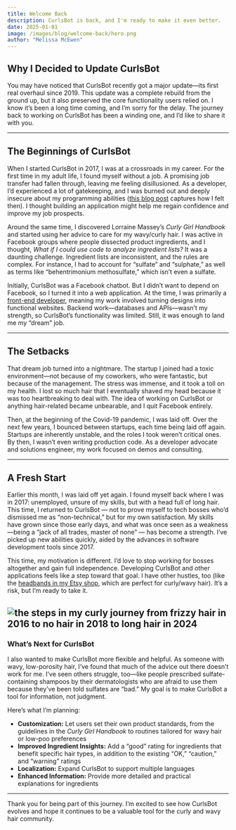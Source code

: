 ```yaml
---
title: Welcome Back
description: CurlsBot is back, and I'm ready to make it even better.
date: 2025-01-01
image: /images/blog/welcome-back/hero.png
author: "Melissa McEwen"
---
```


## Why I Decided to Update CurlsBot

You may have noticed that CurlsBot recently got a major update—its first real overhaul since 2019. This update was a complete rebuild from the ground up, but it also preserved the core functionality users relied on. I know it’s been a long time coming, and I’m sorry for the delay. The journey back to working on CurlsBot has been a winding one, and I’d like to share it with you.

---

## The Beginnings of CurlsBot

When I started CurlsBot in 2017, I was at a crossroads in my career. For the first time in my adult life, I found myself without a job. A promising job transfer had fallen through, leaving me feeling disillusioned. As a developer, I’d experienced a lot of gatekeeping, and I was burned out and deeply insecure about my programming abilities ([this blog post](https://medium.com/@melissamcewen/i-just-dont-want-to-be-a-software-developer-anymore-a371422069a1) captures how I felt then). I thought building an application might help me regain confidence and improve my job prospects.

Around the same time, I discovered Lorraine Massey’s *Curly Girl Handbook* and started using her advice to care for my wavy/curly hair. I was active in Facebook groups where people dissected product ingredients, and I thought, *What if I could use code to analyze ingredient lists?* It was a daunting challenge. Ingredient lists are inconsistent, and the rules are complex. For instance, I had to account for “sulfate” and “sulphate,” as well as terms like “behentrimonium methosulfate,” which isn’t even a sulfate.

Initially, CurlsBot was a Facebook chatbot. But I didn’t want to depend on Facebook, so I turned it into a web application. At the time, I was primarily a [front-end developer](https://medium.com/@melissamcewen/is-frontend-development-sexist-220040c952b1), meaning my work involved turning designs into functional websites. Backend work—databases and APIs—wasn’t my strength, so CurlsBot’s functionality was limited. Still, it was enough to land me my “dream” job.

---

## The Setbacks

That dream job turned into a nightmare. The startup I joined had a toxic environment—not because of my coworkers, who were fantastic, but because of the management. The stress was immense, and it took a toll on my health. I lost so much hair that I eventually shaved my head because it was too heartbreaking to deal with. The idea of working on CurlsBot or anything hair-related became unbearable, and I quit Facebook entirely.

Then, at the beginning of the Covid-19 pandemic, I was laid off. Over the next few years, I bounced between startups, each time being laid off again. Startups are inherently unstable, and the roles I took weren’t critical ones. By then, I wasn’t even writing production code. As a developer advocate and solutions engineer, my work focused on demos and consulting.

---

## A Fresh Start

Earlier this month, I was laid off yet again. I found myself back where I was in 2017: unemployed, unsure of my skills, but with a head full of long hair. This time, I returned to CurlsBot — not to prove myself to tech bosses who’d dismissed me as “non-technical,” but for my own satisfaction. My skills have grown since those early days, and what was once seen as a weakness—being a “jack of all trades, master of none” — has become a strength. I’ve picked up new abilities quickly, aided by the advances in software development tools since 2017.

This time, my motivation is different. I’d love to stop working for bosses altogether and gain full independence. Developing CurlsBot and other applications feels like a step toward that goal. I have other hustles, too (like the [headbands in my Etsy shop](https://www.etsy.com/shop/EldritchSalvage/), which are perfect for curly/wavy hair). It’s a risk, but I’m ready to take it.

![the steps in my curly journey from frizzy hair in 2016 to no hair in 2018 to long hair in 2024](/images/blog/welcome-back/curlyjourney.png)
---

### What’s Next for CurlsBot

I also wanted to make CurlsBot more flexible and helpful. As someone with wavy, low-porosity hair, I’ve found that much of the advice out there doesn’t work for me. I’ve seen others struggle, too—like people prescribed sulfate-containing shampoos by their dermatologists who are afraid to use them because they’ve been told sulfates are “bad.” My goal is to make CurlsBot a tool for information, not judgment.

Here’s what I’m planning:

- **Customization:** Let users set their own product standards, from the guidelines in the *Curly Girl Handbook* to routines tailored for wavy hair or low-poo preferences
- **Improved Ingredient Insights:** Add a “good” rating for ingredients that benefit specific hair types, in addition to the existing “OK,” “caution,” and “warning” ratings
- **Localization:** Expand CurlsBot to support multiple languages
- **Enhanced Information:** Provide more detailed and practical explanations for ingredients

---

Thank you for being part of this journey. I’m excited to see how CurlsBot evolves and hope it continues to be a valuable tool for the curly and wavy hair community.

